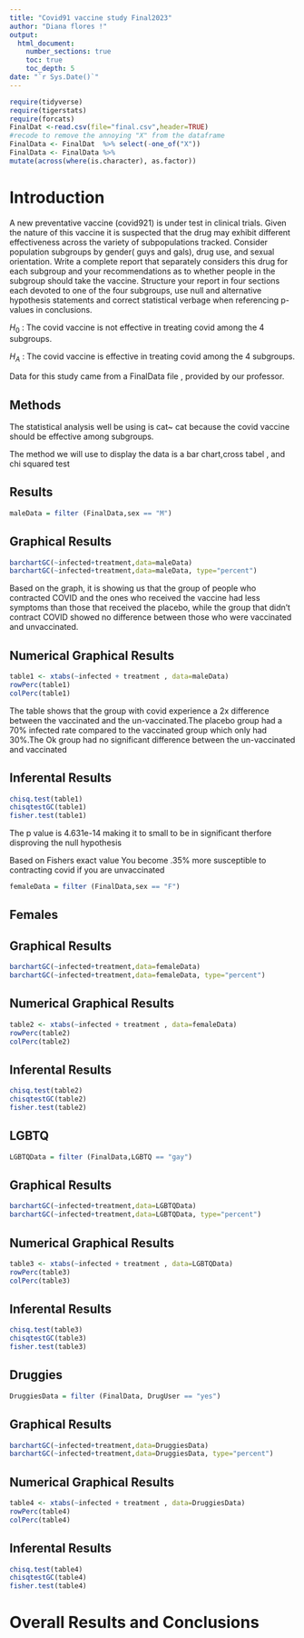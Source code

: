 ```yaml
---
title: "Covid91 vaccine study Final2023"
author: "Diana flores !"
output: 
  html_document:
    number_sections: true
    toc: true
    toc_depth: 5
date: "`r Sys.Date()`" 
---
```


```r
require(tidyverse)
require(tigerstats)
require(forcats)
FinalDat <-read.csv(file="final.csv",header=TRUE)
#recode to remove the annoying "X" from the dataframe
FinalData <- FinalDat  %>% select(-one_of("X"))
FinalData <- FinalData %>%
mutate(across(where(is.character), as.factor))
```

# Introduction

A new  preventative vaccine (covid921) is under test in clinical trials. Given the nature of this vaccine it is suspected that the drug may exhibit different effectiveness across the variety of subpopulations tracked. Consider population subgroups by gender( guys and gals), drug use, and sexual orientation. Write a complete report that separately considers this drug for each subgroup and your recommendations as to whether people in the subgroup should take the vaccine. Structure your report in four sections each devoted to one of the four subgroups, use null and alternative hypothesis statements and correct statistical verbage when referencing p-values in conclusions.

$H_0$ : The covid vaccine  is not  effective in treating covid among the 4 subgroups.


$H_A$ : The covid vaccine is effective in treating covid among the 4 subgroups.

Data for this study came from a FinalData file , provided by our professor.

## Methods 


The statistical analysis well be using is cat~ cat because the covid vaccine should be effective among subgroups.

The method we will use to display the data is a bar chart,cross tabel , and chi squared test 



## Results
```r
maleData = filter (FinalData,sex == "M")
```

## Graphical Results 
```r
barchartGC(~infected+treatment,data=maleData)
barchartGC(~infected+treatment,data=maleData, type="percent")

```

Based on the graph, it is showing us that the group of people who contracted COVID and the ones who received the vaccine had less symptoms than those that received the placebo, while the group that didn't contract COVID showed no difference between those who were vaccinated and unvaccinated. 


## Numerical Graphical Results 

```r
table1 <- xtabs(~infected + treatment , data=maleData)
rowPerc(table1)
colPerc(table1)
```
The table shows that the group with covid experience a 2x difference between the vaccinated and the un-vaccinated.The placebo group had a 70% infected rate compared to the vaccinated group which only had 30%.The Ok group had no significant difference between the un-vaccinated and vaccinated


## Inferental Results 

```r
chisq.test(table1)
chisqtestGC(table1)
fisher.test(table1)
```
The p value is 4.631e-14  making it to small to be in significant therfore disproving the null hypothesis

Based on Fishers exact value You become .35% more susceptible to contracting covid if you are unvaccinated 




```r
femaleData = filter (FinalData,sex == "F")
```
 
## Females


## Graphical Results 
```r
barchartGC(~infected+treatment,data=femaleData)
barchartGC(~infected+treatment,data=femaleData, type="percent")

```

## Numerical Graphical Results 

```r
table2 <- xtabs(~infected + treatment , data=femaleData)
rowPerc(table2)
colPerc(table2)
```
## Inferental Results

```r
chisq.test(table2)
chisqtestGC(table2)
fisher.test(table2)
```


## LGBTQ
```r
LGBTQData = filter (FinalData,LGBTQ == "gay")
```

## Graphical Results 

```r
barchartGC(~infected+treatment,data=LGBTQData)
barchartGC(~infected+treatment,data=LGBTQData, type="percent")

```

## Numerical Graphical Results 
```r
table3 <- xtabs(~infected + treatment , data=LGBTQData)
rowPerc(table3)
colPerc(table3)
```

## Inferental Results

```r
chisq.test(table3)
chisqtestGC(table3)
fisher.test(table3)
```

## Druggies
```r
DruggiesData = filter (FinalData, DrugUser == "yes")
```
## Graphical Results 

```r
barchartGC(~infected+treatment,data=DruggiesData)
barchartGC(~infected+treatment,data=DruggiesData, type="percent")

```
## Numerical Graphical Results 

```r
table4 <- xtabs(~infected + treatment , data=DruggiesData)
rowPerc(table4)
colPerc(table4)
```

## Inferental Results



```r
chisq.test(table4)
chisqtestGC(table4)
fisher.test(table4)
```

# Overall Results and Conclusions